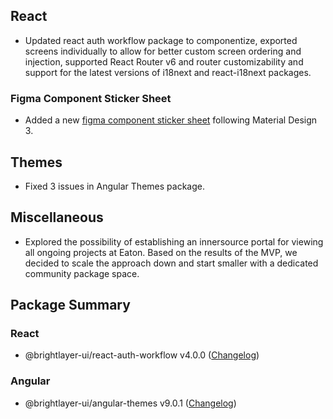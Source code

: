 

## React

-   Updated react auth workflow package to componentize, exported screens individually to allow for better custom screen ordering and injection, supported React Router v6 and router customizability and support for the latest versions of i18next and react-i18next packages.

### Figma Component Sticker Sheet

-   Added a new [figma component sticker sheet](https://www.figma.com/community/file/1293308181354933598/brightlayer-ui-tokens-components-in-material-design-3) following Material Design 3.

## Themes

-   Fixed 3 issues in Angular Themes package.

## Miscellaneous

-   Explored the possibility of establishing an innersource portal for viewing all ongoing projects at Eaton. Based on the results of the MVP, we decided to scale the approach down and start smaller with a dedicated community package space.

## Package Summary

### React

-   @brightlayer-ui/react-auth-workflow v4.0.0 ([Changelog](https://github.com/etn-ccis/blui-react-workflows/blob/master/login-workflow/CHANGELOG.md))

### Angular

-   @brightlayer-ui/angular-themes v9.0.1 ([Changelog](https://github.com/etn-ccis/blui-angular-themes/blob/master/CHANGELOG.md))



